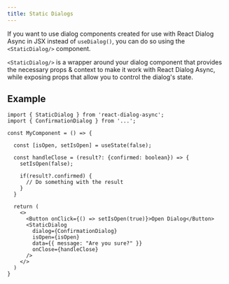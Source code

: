```yaml
---
title: Static Dialogs
---
```


If you want to use dialog components created for use with React Dialog Async in JSX instead of `useDialog()`, you can do so using the `<StaticDialog/>` component.


`<StaticDialog/>` is a wrapper around your dialog component that provides the necessary props & context to make it work with React Dialog Async, while exposing props that allow you to control the dialog's state.

## Example

```tsx
import { StaticDialog } from 'react-dialog-async';
import { ConfirmationDialog } from '...';

const MyComponent = () => {

  const [isOpen, setIsOpen] = useState(false);

  const handleClose = (result?: {confirmed: boolean}) => {
    setIsOpen(false);

    if(result?.confirmed) {
      // Do something with the result
    }
  }

  return (
    <>
      <Button onClick={() => setIsOpen(true)}>Open Dialog</Button>
      <StaticDialog
        dialog={ConfirmationDialog}
        isOpen={isOpen}
        data={{ message: "Are you sure?" }}
        onClose={handleClose}
      />
    </>
  )
}
```
